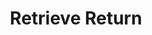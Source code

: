 ---
title: "Retrieve Return"
description: "Retrieve the status of a return"
openapi: 'GET /v1/returns/{request_id}'
--- 